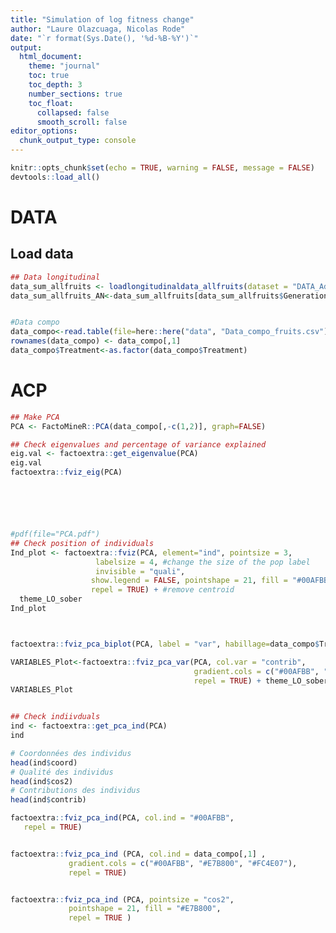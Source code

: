 ```yaml
---
title: "Simulation of log fitness change"
author: "Laure Olazcuaga, Nicolas Rode"
date: "`r format(Sys.Date(), '%d-%B-%Y')`"
output: 
  html_document:
    theme: "journal"
    toc: true
    toc_depth: 3
    number_sections: true
    toc_float:
      collapsed: false
      smooth_scroll: false
editor_options: 
  chunk_output_type: console
---
```



```r
knitr::opts_chunk$set(echo = TRUE, warning = FALSE, message = FALSE)
devtools::load_all()
```


# DATA
## Load data
```r
## Data longitudinal 
data_sum_allfruits <- loadlongitudinaldata_allfruits(dataset = "DATA_Adults_G1G29.csv", rm_generation_max = 5)
data_sum_allfruits_AN<-data_sum_allfruits[data_sum_allfruits$Generation!=1,]


#Data compo
data_compo<-read.table(file=here::here("data", "Data_compo_fruits.csv"), sep=",", header=TRUE)
rownames(data_compo) <- data_compo[,1]
data_compo$Treatment<-as.factor(data_compo$Treatment)

```


# ACP
```r
## Make PCA
PCA <- FactoMineR::PCA(data_compo[,-c(1,2)], graph=FALSE)

## Check eigenvalues and percentage of variance explained
eig.val <- factoextra::get_eigenvalue(PCA)
eig.val
factoextra::fviz_eig(PCA)






#pdf(file="PCA.pdf")
## Check position of individuals
Ind_plot <- factoextra::fviz(PCA, element="ind", pointsize = 3, 
                   labelsize = 4, #change the size of the pop label
                   invisible = "quali",
                  show.legend = FALSE, pointshape = 21, fill = "#00AFBB",
                  repel = TRUE) + #remove centroid
  theme_LO_sober 
Ind_plot         



factoextra::fviz_pca_biplot(PCA, label = "var", habillage=data_compo$Treatment)

VARIABLES_Plot<-factoextra::fviz_pca_var(PCA, col.var = "contrib",
                                         gradient.cols = c("#00AFBB", "#E7B800", "#FC4E07"),
                                         repel = TRUE) + theme_LO_sober
VARIABLES_Plot


## Check indiivduals
ind <- factoextra::get_pca_ind(PCA)
ind

# Coordonnées des individus
head(ind$coord)
# Qualité des individus
head(ind$cos2)
# Contributions des individus
head(ind$contrib)

factoextra::fviz_pca_ind(PCA, col.ind = "#00AFBB",
   repel = TRUE)


factoextra::fviz_pca_ind (PCA, col.ind = data_compo[,1] ,
             gradient.cols = c("#00AFBB", "#E7B800", "#FC4E07"),
             repel = TRUE)


factoextra::fviz_pca_ind (PCA, pointsize = "cos2",
             pointshape = 21, fill = "#E7B800",
             repel = TRUE )

```
